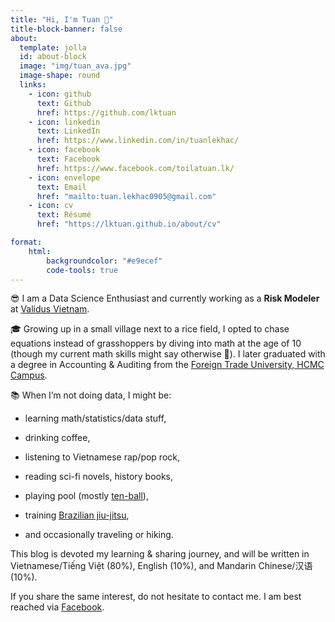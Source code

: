 ---
title: "Hi, I'm Tuan 🤙"
title-block-banner: false
about:
  template: jolla
  id: about-block
  image: "img/tuan_ava.jpg"
  image-shape: round
  links:
    - icon: github
      text: Github
      href: https://github.com/lktuan
    - icon: linkedin
      text: LinkedIn
      href: https://www.linkedin.com/in/tuanlekhac/
    - icon: facebook
      text: Facebook
      href: https://www.facebook.com/toilatuan.lk/
    - icon: envelope
      text: Email
      href: "mailto:tuan.lekhac0905@gmail.com"   
    - icon: cv
      text: Résumé
      href: "https://lktuan.github.io/about/cv"   

format:
    html:
        backgroundcolor: "#e9ecef"
        code-tools: true
---

::: {#about-block}
😎 I am a Data Science Enthusiast and currently working as a **Risk Modeler** at [Validus Vietnam](https://validus.vn/).

🎓 Growing up in a small village next to a rice field, I opted to chase equations instead of grasshoppers by diving into math at the age of 10 (though my current math skills might say otherwise 👀). I later graduated with a degree in Accounting & Auditing from the [Foreign Trade University, HCMC Campus](https://www.ftu.edu.vn/).

📚 When I'm not doing data, I might be:

-   learning math/statistics/data stuff,

-   drinking coffee,

-   listening to Vietnamese rap/pop rock,

-   reading sci-fi novels, history books,

-   playing pool (mostly [ten-ball](https://en.wikipedia.org/wiki/Ten-ball)),

-   training [Brazilian jiu-jitsu](https://en.wikipedia.org/wiki/Brazilian_jiu-jitsu),

-   and occasionally traveling or hiking.

This blog is devoted my learning & sharing journey, and will be written in Vietnamese/Tiếng Việt (80%), English (10%), and Mandarin Chinese/汉语 (10%).

If you share the same interest, do not hesitate to contact me. I am best reached via [Facebook](https://www.facebook.com/toilatuan.lk).
:::
